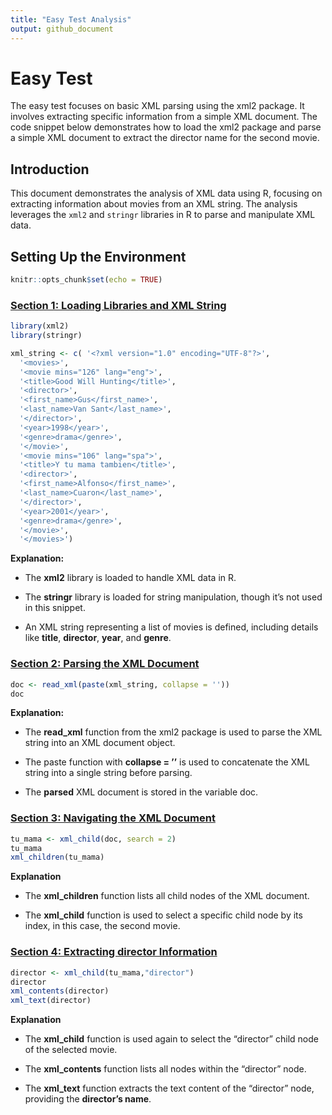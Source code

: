 ```yaml
---
title: "Easy Test Analysis"
output: github_document
---
```


# Easy Test

The easy test focuses on basic XML parsing using the xml2 package. It involves extracting specific information from a simple XML document. The code snippet below demonstrates how to load the xml2 package and parse a simple XML document to extract the director name for the second movie.

## Introduction

This document demonstrates the analysis of XML data using R, focusing on extracting information about movies from an XML string. The analysis leverages the `xml2` and `stringr` libraries in R to parse and manipulate XML data.

## Setting Up the Environment

```r
knitr::opts_chunk$set(echo = TRUE)
```

### [**Section 1: Loading Libraries and XML String**]{.underline}

```r

library(xml2)
library(stringr)

xml_string <- c( '<?xml version="1.0" encoding="UTF-8"?>',
  '<movies>',
  '<movie mins="126" lang="eng">',
  '<title>Good Will Hunting</title>',
  '<director>',
  '<first_name>Gus</first_name>',
  '<last_name>Van Sant</last_name>',
  '</director>',
  '<year>1998</year>',
  '<genre>drama</genre>',
  '</movie>',
  '<movie mins="106" lang="spa">',
  '<title>Y tu mama tambien</title>',
  '<director>',
  '<first_name>Alfonso</first_name>',
  '<last_name>Cuaron</last_name>',
  '</director>',
  '<year>2001</year>',
  '<genre>drama</genre>',
  '</movie>',
  '</movies>')
```

**Explanation:**

-   The **xml2** library is loaded to handle XML data in R.

-   The **stringr** library is loaded for string manipulation, though it's not used in this snippet.

-   An XML string representing a list of movies is defined, including details like **title**, **director**, **year**, and **genre**.\

### [**Section 2: Parsing the XML Document**]{.underline}

```r

doc <- read_xml(paste(xml_string, collapse = ''))
doc
```

**Explanation:**

-   The **read_xml** function from the xml2 package is used to parse the XML string into an XML document object.

-   The paste function with **collapse = ''** is used to concatenate the XML string into a single string before parsing.

-   The **parsed** XML document is stored in the variable doc.

### [**Section 3: Navigating the XML Document**]{.underline}

```r

tu_mama <- xml_child(doc, search = 2)
tu_mama
xml_children(tu_mama)
```

**Explanation**

-   The **xml_children** function lists all child nodes of the XML document.

-   The **xml_child** function is used to select a specific child node by its index, in this case, the second movie.

### [**Section 4: Extracting director Information**]{.underline}

```r

director <- xml_child(tu_mama,"director")
director
xml_contents(director)
xml_text(director)
```

**Explanation**

-   The **xml_child** function is used again to select the "director" child node of the selected movie.

-   The **xml_contents** function lists all nodes within the "director" node.

-   The **xml_text** function extracts the text content of the "director" node, providing the **director's name**.